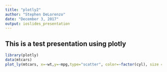 ```yaml
---
title: "plotly2"
author: "Stephen DeLorenzo"
date: "December 3, 2017"
output: ioslides_presentation
---
```


## This is a test presentation using plotly
```r
library(plotly)
data(mtcars)
plot_ly(mtcars, x=~wt,y=~mpg,type="scatter", color=~factor(cyl), size = ~hp)
```